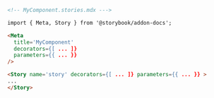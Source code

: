 ```md
<!-- MyComponent.stories.mdx --->

import { Meta, Story } from '@storybook/addon-docs';

<Meta
  title='MyComponent'
  decorators={[ ... ]}
  parameters={{ ... }}
/>

<Story name='story' decorators={[ ... ]} parameters={{ ... }} >
...
</Story>
```
